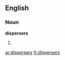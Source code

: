 ==English==

===Noun===
'''dispersers'''

# {{plural of|[[disperser]]}}

[[ar:dispersers]]
[[fr:dispersers]]